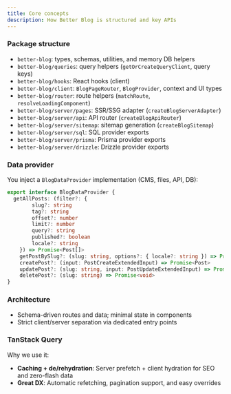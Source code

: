 ```yaml
---
title: Core concepts
description: How Better Blog is structured and key APIs
---
```


### Package structure

- `better-blog`: types, schemas, utilities, and memory DB helpers
- `better-blog/queries`: query helpers (`getOrCreateQueryClient`, query keys)
- `better-blog/hooks`: React hooks (client)
- `better-blog/client`: `BlogPageRouter`, `BlogProvider`, context and UI types
- `better-blog/router`: route helpers (`matchRoute`, `resolveLoadingComponent`)
- `better-blog/server/pages`: SSR/SSG adapter (`createBlogServerAdapter`)
- `better-blog/server/api`: API router (`createBlogApiRouter`)
- `better-blog/server/sitemap`: sitemap generation (`createBlogSitemap`)
- `better-blog/server/sql`: SQL provider exports
- `better-blog/server/prisma`: Prisma provider exports
- `better-blog/server/drizzle`: Drizzle provider exports

### Data provider

You inject a `BlogDataProvider` implementation (CMS, files, API, DB):

```ts
export interface BlogDataProvider {
  getAllPosts: (filter?: {
        slug?: string
        tag?: string
        offset?: number
        limit?: number
        query?: string
        published?: boolean
        locale?: string
    }) => Promise<Post[]>
    getPostBySlug?: (slug: string, options?: { locale?: string }) => Promise<Post | null>
    createPost?: (input: PostCreateExtendedInput) => Promise<Post>
    updatePost?: (slug: string, input: PostUpdateExtendedInput) => Promise<Post>
    deletePost?: (slug: string) => Promise<void>
}
```

### Architecture

- Schema-driven routes and data; minimal state in components
- Strict client/server separation via dedicated entry points

### TanStack Query

Why we use it:

- **Caching + de/rehydration**: Server prefetch + client hydration for SEO and zero-flash data
- **Great DX**: Automatic refetching, pagination support, and easy overrides

